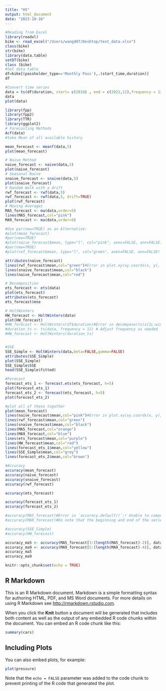 ```yaml
---
title: "H5"
output: html_document
date: "2023-10-16"
---
```

```r
#Reading from Excel
library(readxl)
bike <- read_excel("/Users/wangd07/Desktop/text_data.xlsx")
class(bike)
str(bike)
library(data.table)
setDT(bike)
class (bike)
#Set data table
df=bike[(passholder_type=='Monthly Pass'),.(start_time,duration)]
df

#Convert time series
data = ts(df$duration, start= c(2018) , end = c(2022,12),frequency = 12)
data
plot(data)
```

```r
library(fpp)
library(fpp2)
library(TTR)
library(ggplot2)
# Forecasting Methods
Acf(data)
#take Mean of all available history

mean_forecast <- meanf(data,5)
plot(mean_forecast)

# Naive Method
naive_forecast <- naive(data,5)
plot(naive_forecast)
# Seasonal Naive
snaive_forecast <- snaive(data,5)
plot(snaive_forecast)
# Random Walk with a drift
rwf_forecast <- rwf(data,5)
rwf_forecast <- rwf(data,5, drift=TRUE)
plot(rwf_forecast)
# Moving Averages
MA5_forecast <- ma(data,order=5)
lines(MA5_forecast,col="pink")
MA9_forecast <- ma(data,order=9)

#Use par(new=TRUE) as an Alternative:
#plot(mean_forecast)
#par(new=TRUE)
#plot(naive_forecast$mean, type="l", col="pink", axes=FALSE, ann=FALSE)
#par(new=TRUE)
#plot(rwf_forecast$mean, type="l", col="green", axes=FALSE, ann=FALSE)

attributes(naive_forecast)
lines(rwf_forecast$mean,col="green")#Error in plot.xy(xy.coords(x, y), type = type, ...) : plot.new has not been called yet?
lines(snaive_forecast$mean,col="black")
lines(naive_forecast$mean,col="red")

# Decomposition
ets_forecast <- ets(data)
plot(ets_forecast)
attributes(ets_forecast)
ets_forecast$mse

# HoltWinters
HW_forecast <- HoltWinters(data)
plot(HW_forecast)
#HW_forecast <- HoltWinters(df$duration)#Error in decompose(ts(x[1L:wind], start = start(x), frequency = f), seasonal) : time series has no or less than 2 periods
#duration_ts <- ts(data, frequency = 12) # Adjust frequency as needed
#HW_forecast <- HoltWinters(duration_ts)


#SSE
SSE_Simple <- HoltWinters(data,beta=FALSE,gamma=FALSE)
attributes(SSE_Simple)
plot(SSE_Simple)
SSE_Simple$SSE
head(SSE_Simple$fitted)

#Forecast
forecast_ets_1 <- forecast.ets(ets_forecast, h=5)
plot(forecast_ets_1)
forecast_ets_2 <- forecast(ets_forecast, h=5)
plot(forecast_ets_2)
```


```r
#plot all of these togather
plot(mean_forecast)
lines(naive_forecast$mean,col="pink")#Error in plot.xy(xy.coords(x, y), type = type, ...) : plot.new has not been called yet?
lines(rwf_forecast$mean,col="green")
lines(snaive_forecast$mean,col="black")
lines(MA5_forecast,col="orange")
lines(MA9_forecast,col="blue")
lines(ets_forecast$mean,col="purple")
lines(HW_forecast$mean,col="red")
lines(forecast_ets_1$mean,col="yellow")
lines(SSE_Simple$mean,col="grey")
lines(forecast_ets_2$mean,col="brown")

```

```r
#Accuracy
accuracy(mean_forecast)
accuracy(naive_forecast)
accuracy(snaive_forecast)
accuracy(rwf_forecast)

accuracy(ets_forecast)

accuracy(forecast_ets_1)
accuracy(forecast_ets_2)
```


```r
#accuracy(MA5_forecast)#Error in `accuracy.default()`:! Unable to compute forecast accuracy measures  Backtrace:   1. generics::accuracy(MA5_forecast) 2. forecast:::accuracy.default(MA5_forecast)  Execution halted
#accuracy(MA9_forecast)#Do note that the beginning and end of the series produced by ma() will have NA values because of the moving average calculation, so you'd need to handle that.

#accuracy(SSE_Simple)
#accuracy(HW_forecast)

accuracy_ma5 <- accuracy(MA5_forecast[3:(length(MA5_forecast)-2)], data[3:(length(data)-2)])#handle NA values for this comparison
accuracy_ma9 <- accuracy(MA9_forecast[5:(length(MA9_forecast)-4)], data[5:(length(data)-4)])
accuracy_ma5
accuracy_ma9


```

```r
knitr::opts_chunk$set(echo = TRUE)
```

## R Markdown

This is an R Markdown document. Markdown is a simple formatting syntax for authoring HTML, PDF, and MS Word documents. For more details on using R Markdown see <http://rmarkdown.rstudio.com>.

When you click the **Knit** button a document will be generated that includes both content as well as the output of any embedded R code chunks within the document. You can embed an R code chunk like this:

```r
summary(cars)
```

## Including Plots

You can also embed plots, for example:

```r
plot(pressure)
```

Note that the `echo = FALSE` parameter was added to the code chunk to prevent printing of the R code that generated the plot.
